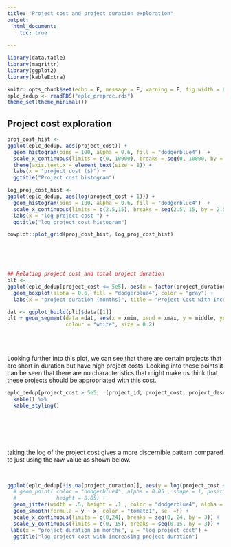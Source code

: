 ```yaml
---
title: "Project cost and project duration exploration"
output: 
  html_document:
    toc: true
    
---
```


```r
library(data.table)
library(magrittr)
library(ggplot2)
library(kableExtra)

knitr::opts_chunk$set(echo = F, message = F, warning = F, fig.width = 6, fig.height = 4)
eplc_dedup <- readRDS("eplc_preproc.rds")
theme_set(theme_minimal())
```

## Project cost exploration

```r
proj_cost_hist <- 
ggplot(eplc_dedup, aes(project_cost)) +
  geom_histogram(bins = 100, alpha = 0.6, fill = "dodgerblue4")  +
  scale_x_continuous(limits = c(0, 10000), breaks = seq(0, 10000, by = 1000)) +
  theme(axis.text.x = element_text(size = 8)) + 
  labs(x = "project cost ($)") + 
  ggtitle("Project cost histogram")

log_proj_cost_hist <- 
ggplot(eplc_dedup, aes(log(project_cost + 1))) + 
  geom_histogram(bins = 100, alpha = 0.6, fill = "dodgerblue4")  +
  scale_x_continuous(limits = c(2.5,15), breaks = seq(2.5, 15, by = 2.5)) +
  labs(x = "log project cost ") + 
  ggtitle("log project cost histogram")

cowplot::plot_grid(proj_cost_hist, log_proj_cost_hist)
  
```

<br>
<br>


```r
## Relating project cost and total project duration
plt <-
ggplot(eplc_dedup[project_cost <= 5e5], aes(x = factor(project_duration), y = project_cost))+
  geom_boxplot(alpha = 0.6, fill = "dodgerblue4", color = "gray") +
  labs(x = "project duration (months)", title = "Project Cost with Increasing Project Duration", y = "Project cost ($)")

dat <- ggplot_build(plt)$data[[1]]
plt + geom_segment(data =dat, aes(x = xmin, xend = xmax, y = middle, yend = middle),
                   colour = "white", size = 0.2)
```

<br>
<br>

Looking further into this plot, we can see that there are certain projects that are short in duration but have high project costs. Looking into these points it can be seen that there are no characteristics that might make us think that these projects should be appropriated with this cost. 

```r
eplc_dedup[project_cost > 5e5, .(project_id, project_cost, project_description, project_duration)] %>%
  kable() %>%
  kable_styling()
                                
  

```

<br>
<br>

taking the log of the project cost gives a more discernible pattern compared to just using the raw value as shown below.

<br>

```r
ggplot(eplc_dedup[!is.na(project_duration)], aes(y = log(project_cost + 10), x = project_duration)) + 
  # geom_point( color = "dodgerblue4", alpha = 0.05 , shape = 1, position = "jitter", width = 0.05, 
  #             height = 0.05) + 
  geom_jitter(width = .5, height = .1 , color = "dodgerblue4", alpha = 0.1) +
  geom_smooth(formula = y ~ x, color = "tomato1", se  =F) +
  scale_x_continuous(limits = c(0,24), breaks = seq(0, 24, by = 3)) +
  scale_y_continuous(limits = c(0, 15), breaks = seq(0,15, by = 3)) + 
 labs(x = "project duration in months", y = "log project cost") +
  ggtitle("log project cost with increasing project duration")
```
